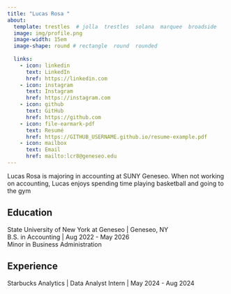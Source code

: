 ```yaml
---
title: "Lucas Rosa "
about:
  template: trestles  # jolla  trestles  solana  marquee  broadside
  image: img/profile.png
  image-width: 15em
  image-shape: round # rectangle  round  rounded
  
  links:
    - icon: linkedin
      text: LinkedIn
      href: https://linkedin.com
    - icon: instagram
      text: Instagram
      href: https://instagram.com
    - icon: github
      text: GitHub
      href: https://github.com
    - icon: file-earmark-pdf
      text: Resumé
      href: https://GITHUB_USERNAME.github.io/resume-example.pdf
    - icon: mailbox
      text: Email
      href: mailto:lcr8@geneseo.edu
---
```


Lucas Rosa is majoring in accounting at SUNY Geneseo. When not working on accounting, Lucas enjoys spending time playing basketball and going to the gym

## Education

State University of New York at Geneseo \| Geneseo, NY <br> B.S. in Accounting \| Aug 2022 - May 2026 <br> Minor in Business Administration

## Experience

Starbucks Analytics \| Data Analyst Intern \| May 2024 - Aug 2024
